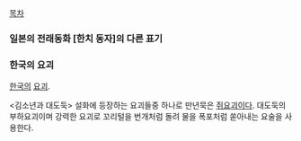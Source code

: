 [[목차]]

=== 일본의 전래동화 [한치 동자]의 다른 표기 ===

=== 한국의 요괴 ===
[[한국]]의 [[요괴]].

<김소년과 대도둑> 설화에 등장하는 요괴들중 하나로 만년묵은 [[쥐]]요괴이다.
대도둑의 부하요괴이며 강력한 요괴로 꼬리털을 번개처럼 돌려 물을 폭포처럼 쏟아내는 요술을 사용한다. 

